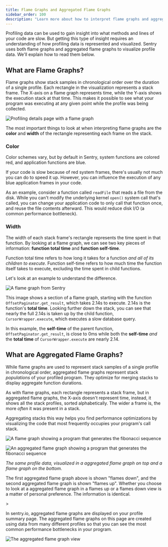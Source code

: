 ```yaml
---
title: Flame Graphs and Aggregated Flame Graphs
sidebar_order: 100
description: "Learn more about how to interpret flame graphs and aggregated flame graphs."
---
```


Profiling data can be used to gain insight into what methods and lines of your code are slow. But getting this type of insight requires an understanding of how profiling data is represented and visualized. Sentry uses both flame graphs and aggregated flame graphs to visualize profile data. We'll explain how to read them below.

## What are Flame Graphs?

Flame graphs show stack samples in chronological order over the duration of a single profile. Each rectangle in the visualization represents a stack frame. The X-axis on a flame graph represents time, while the Y-axis shows the execution stack at that time. This makes it possible to see what your program was executing at any given point while the profile was being collected.

![Profiling details page with a flame graph](./img/profile-flame-chart.png)

The most important things to look at when interpreting flame graphs are the **color** and **width** of the rectangle representing each frame on the stack.

### Color

Color schemes vary, but by default in Sentry, system functions are colored red, and application functions are blue.

If your code is slow because of red system frames, there's usually not much you can do to speed it up. However, you can influence the execution of any blue application frames in your code.

As an example, consider a function called `readFile` that reads a file from the disk. While you can't modify the underlying kernel `open()` system call that's called, you can change your application code to only call that function once, and reuse the file contents afterward. This would reduce disk I/O (a common performance bottleneck).

### Width

The width of each stack frame's rectangle represents the time spent in that function. By looking at a flame graph, we can see two key pieces of information: **function total time** and **function self-time**.

Function total time refers to how long it takes for a function _and all of its children to execute_. Function self-time refers to how much time the function itself takes to execute, excluding the time spent in child functions.

Let's look at an example to understand the difference.

![A flame graph from Sentry](./img/flame-chart.png)

This image shows a section of a flame graph, starting with the function `OffsetPaginator.get_result`, which takes 2.14s to execute. 2.14s is the function's **total time**. Looking further down the stack, you can see that nearly the full 2.14s is taken up by the child function, `CursorWrapper.execute`, which executes a slow database query.

In this example, the **self-time** of the parent function, `OffsetPaginator.get_result`, is close to 0ms while both the **self-time** _and_ the **total time** of `CursorWrapper.execute` are nearly 2.14.

## What are Aggregated Flame Graphs?

While flame graphs are used to represent stack samples of a single profile in chronological order, aggregated flame graphs represent stack _populations_ of your profiled program. They optimize for merging stacks to display aggregate function durations.

As with flame graphs, each rectangle represents a stack frame, but in aggregated flame graphs, the X-axis doesn't represent time, instead, it shows all the stack profiles, sorted alphabetically. The wider a frame is, the more _often_ it was present in a stack.

Aggregating stacks this way helps you find performance optimizations by visualizing the code that most frequently occupies your program's call stack.

![A flame graph showing a program that generates the fibonacci sequence](./img/fib-flame-chart.png)

![An aggregated flame graph showing a program that generates the fibonacci sequence](./img/fib-flame-graph.png)

_The same profile data, visualized in a aggregated flame graph on top and a flame graph on the bottom._

<Alert>

The first aggregated flame graph above is shown "flames down", and the second aggregated flame graph is shown "flames up". Whether you choose to look at a aggregated flame graph in a flames up or a flames down view is a matter of personal preference. The information is identical.

</Alert>>

In sentry.io, aggregated flame graphs are displayed on your profile summary page. The aggregated flame graphs on this page are created using data from many different profiles so that you can see the most common performance bottlenecks in your program.

![The aggregated flame graph view](./img/aggregated-flame-graph-view.png)
